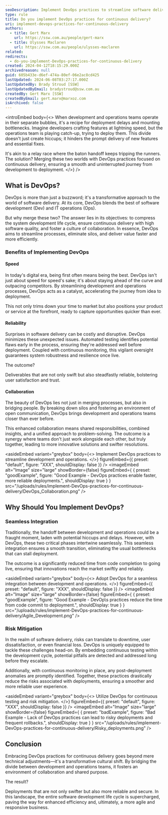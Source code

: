 ```yaml
---
seoDescription: Implement DevOps practices to streamline software delivery and ensure continuous deployment with high quality and reliability.
type: rule
title: Do you implement DevOps practices for continuous delivery?
uri: implement-devops-practices-for-continuous-delivery
authors:
  - title: Gert Marx
    url: https://ssw.com.au/people/gert-marx
  - title: Ulysses Maclaren
    url: https://ssw.com.au/people/ulysses-maclaren
related:
redirects:
  - do-you-implement-DevOps-practices-for-continuous-delivery
created: 2024-04-12T18:15:29.000Z
archivedreason: null
guid: 605b433e-d6ef-474a-80ef-06e2ac8cd425
lastUpdated: 2024-06-08T03:27:17.000Z
lastUpdatedBy: Brady Stroud [SSW]
lastUpdatedByEmail: bradystroud@ssw.com.au
createdBy: Gert Marx [SSW]
createdByEmail: gert.marx@marxoz.com
isArchived: false
---
```


<introEmbed
  body={<>
When development and operations teams operate in their separate bubbles, it's a recipe for deployment delays and mounting bottlenecks. Imagine developers crafting features at lightning speed, but the operations team is playing catch-up, trying to deploy them. This divide doesn't just create hiccups; it hinders the prompt delivery of new features and essential fixes.

It's akin to a relay race where the baton handoff keeps tripping the runners. The solution? Merging these two worlds with DevOps practices focused on continuous delivery, ensuring a smooth and uninterrupted journey from development to deployment.
  </>}
/>
## What is DevOps?

DevOps is more than just a buzzword; it's a transformative approach to the world of software delivery. At its core, DevOps blends the best of software development (Dev) and IT operations (Ops).

But why merge these two? The answer lies in its objectives: to compress the system development life cycle, ensure continuous delivery with high software quality, and foster a culture of collaboration. In essence, DevOps aims to streamline processes, eliminate silos, and deliver value faster and more efficiently.

### Benefits of Implementing DevOps

#### Speed

In today's digital era, being first often means being the best. DevOps isn't just about speed for speed's sake; it's about staying ahead of the curve and outpacing competitors. By streamlining development and operations processes, DevOps acts as a catalyst, accelerating the journey from idea to deployment.

This not only trims down your time to market but also positions your product or service at the forefront, ready to capture opportunities quicker than ever.

#### Reliability

Surprises in software delivery can be costly and disruptive. DevOps minimizes these unexpected issues. Automated testing identifies potential flaws early in the process, ensuring they're addressed well before deployment. Coupled with continuous monitoring, this vigilant oversight guarantees system robustness and resilience once live.

The outcome?

Deliverables that are not only swift but also steadfastly reliable, bolstering user satisfaction and trust.

#### Collaboration

The beauty of DevOps lies not just in merging processes, but also in bridging people. By breaking down silos and fostering an environment of open communication, DevOps brings development and operations teams closer than ever before.

This enhanced collaboration means shared responsibilities, combined insights, and a unified approach to problem-solving. The outcome is a synergy where teams don't just work alongside each other, but truly together, leading to more innovative solutions and swifter resolutions.

<asideEmbed
  variant="greybox"
  body={<>
    Implement DevOps practices to streamline development and operations.
  </>}
  figureEmbed={{
    preset: "default",
    figure: "XXX",
    shouldDisplay: false
  }}
/>
<imageEmbed
  alt="Image"
  size="large"
  showBorder={false}
  figureEmbed={ {
    preset: "goodExample",
    figure: "Good Example - DevOps practices enable faster, more reliable deployments.",
    shouldDisplay: true
  } }
  src="/uploads/rules/implement-DevOps-practices-for-continuous-delivery/DevOps_Collaboration.png"
/>

## Why Should You Implement DevOps?

### Seamless Integration

Traditionally, the handoff between development and operations could be a fraught moment, laden with potential hiccups and delays. However, with DevOps, these two critical phases intertwine seamlessly. This seamless integration ensures a smooth transition, eliminating the usual bottlenecks that can stall deployment.

The outcome is a significantly reduced time from code completion to going live, ensuring that innovations reach the market swiftly and reliably.

<asideEmbed
  variant="greybox"
  body={<>
    Adopt DevOps for a seamless integration between development and operations.
  </>}
  figureEmbed={{
    preset: "default",
    figure: "XXX",
    shouldDisplay: false
  }}
/>
<imageEmbed
  alt="Image"
  size="large"
  showBorder={false}
  figureEmbed={ {
    preset: "goodExample",
    figure: "Good Example - DevOp\\s practices reduce the time from code commit to deployment.",
    shouldDisplay: true
  } }
  src="/uploads/rules/implement-DevOps-practices-for-continuous-delivery/Agile_Development.png"
/>

### Risk Mitigation

In the realm of software delivery, risks can translate to downtime, user dissatisfaction, or even financial loss. DevOps is uniquely equipped to tackle these challenges head-on. By embedding continuous testing within the development cycle, potential pitfalls are detected and addressed long before they escalate.

Additionally, with continuous monitoring in place, any post-deployment anomalies are promptly identified. Together, these practices drastically reduce the risks associated with deployments, ensuring a smoother and more reliable user experience.

<asideEmbed
  variant="greybox"
  body={<>
    Utilize DevOps for continuous testing and risk mitigation.
  </>}
  figureEmbed={{
    preset: "default",
    figure: "XXX",
    shouldDisplay: false
  }}
/>
<imageEmbed
  alt="Image"
  size="large"
  showBorder={false}
  figureEmbed={ {
    preset: "badExample",
    figure: "Bad Example - Lack of DevOps practices can lead to risky deployments and frequent rollbacks.",
    shouldDisplay: true
  } }
  src="/uploads/rules/implement-DevOps-practices-for-continuous-delivery/Risky_deployments.png"
/>

## Conclusion

Embracing DevOps practices for continuous delivery goes beyond mere technical adjustments—it's a transformative cultural shift. By bridging the divide between development and operations teams, it fosters an environment of collaboration and shared purpose.

The result?

Deployments that are not only swifter but also more reliable and secure. In this landscape, the entire software development life cycle is supercharged, paving the way for enhanced efficiency and, ultimately, a more agile and responsive business.
